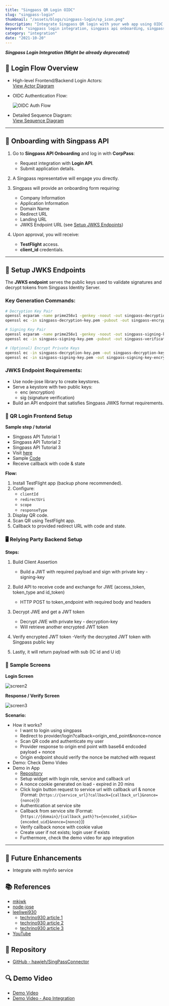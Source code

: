 ```yaml
---
title: "Singpass QR Login OIDC"
slug: "singpass-login"
thumbnail: "/assets/blogs/singpass-login/sp_icon.png"
description: "Integrate Singpass QR login with your web app using OIDC authentication flow. Learn how to onboard, setup JWKS endpoints, generate keys, build frontend QR login, and decrypt and verify JWT responses from Singpass API."
keyword: "singpass login integration, singpass api onboarding, singpass qr code login, setup jwks endpoint singpass, singpass authentication flow"
category: "integration"
date: "2021-10-20"
---
```


***Singpass Login Integration (Might be already deprecated)***

## 🏁 Login Flow Overview

- High-level Frontend/Backend Login Actors:  
  [View Actor Diagram](https://api.singpass.gov.sg/assets/api-lib/login/img/actors.png)

- OIDC Authentication Flow:

  ![OIDC Auth Flow](/assets/blogs/singpass-login/oidc_auth.png)

- Detailed Sequence Diagram:  
  [View Sequence Diagram](https://api.singpass.gov.sg/assets/api-lib/login/img/private-qr.png)

---

## 🚀 Onboarding with Singpass API

1. Go to **Singpass API Onboarding** and log in with **CorpPass**:
   - Request integration with **Login API**.
   - Submit application details.

2. A Singpass representative will engage you directly.

3. Singpass will provide an onboarding form requiring:
   - Company Information
   - Application Information
   - Domain Name
   - Redirect URL
   - Landing URL
   - JWKS Endpoint URL (see [Setup JWKS Endpoints](#setup-jwks-endpoints))

4. Upon approval, you will receive:
   - **TestFlight** access.
   - **client_id** credentials.

---

## 🔐 Setup JWKS Endpoints

The **JWKS endpoint** serves the public keys used to validate signatures and decrypt tokens from Singpass Identity Server.

### Key Generation Commands:

```bash
# Decryption Key Pair
openssl ecparam -name prime256v1 -genkey -noout -out singpass-decryption-key.pem
openssl ec -in singpass-decryption-key.pem -pubout -out singpass-encryption-key.pem

# Signing Key Pair
openssl ecparam -name prime256v1 -genkey -noout -out singpass-signing-key.pem
openssl ec -in singpass-signing-key.pem -pubout -out singpass-verification-key.pem

# (Optional) Encrypt Private Keys
openssl ec -in singpass-decryption-key.pem -out singpass-decryption-key-encrypted.pem -aes256
openssl ec -in singpass-signing-key.pem -out singpass-signing-key-encrypted.pem -aes256
```


### JWKS Endpoint Requirements:

- Use node-jose library to create keystores.
- Serve a keystore with two public keys:
    - enc (encryption)
    - sig (signature verification)
- Build an API endpoint that satisfies Singpass JWKS format requirements.


### 📱 QR Login Frontend Setup

**Sample step / tutorial**

- Singpass API Tutorial 1 
- Singpass API Tutorial 2 
- Singpass API Tutorial 3 
- Visit [here](https://stg-id.singpass.gov.sg/docs/embedded-auth/js)
- Sample [Code](https://stg-id.singpass.gov.sg/docs/embedded-auth/js#_sample_html_with_ndi_embedded_auth_js)
- Receive callback with code & state


**Flow:**

1. Install TestFlight app (backup phone recommended).
2. Configure:
    - `clientId`
    - `redirectUri`
    - `scope`
    - `responseType`
3. Display QR code.
4. Scan QR using TestFlight app.
5. Callback to provided redirect URL with code and state.


### 🖥 Relying Party Backend Setup

**Steps:**

1. Build Client Assertion
    - Build a JWT with required payload and sign with private key - signing-key

2. Build API to receive code and exchange for JWE (access_token, token_type and id_token)
    - HTTP POST to token_endpoint with required body and headers

3. Decrypt JWE and get a JWT token
    - Decrypt JWE with private key - decryption-key
    - Will retrieve another encrypted JWT token

4. Verify encrypted JWT token
    -Verify the decrypted JWT token with Singpass public key

5. Lastly, it will return payload with sub (IC id and U id)



### 📸 Sample Screens

**Login Screen**

![screen2](/assets/blogs/singpass-login/login.png)

**Response / Verify Screen**

![screen3](/assets/blogs/singpass-login/response.png)


**Scenario:**

- How it works?
    - I want to login using singpass
    - Redirect to provider/login?callback=origin_end_point&nonce=nonce
    - Scan QR code and authenticate my user
    - Provider response to origin end point with base64 endcoded payload + nonce
    - Origin endpoint should verify the nonce be matched with request
- Demo: Check Demo Video
- Demo in App
	- [Repository](https://github.com/hawjeh/SitefinityWidgetCollection)
    - Setup widget with login role, service and callback url
    - A nonce cookie generated on load - expired in 20 mins
    - Click login button request to service url with callback url & nonce (Format: {`https://{service_url}?callback={callback_url}&nonce={nonce}`})
    - Authentication at service site
    - Callback from service site (Format: {`https://{domain}/{callback_path}?s={encoded_sid}&u={encoded_uid}&nonce={nonce}`})
    - Verify callback nonce with cookie value
    - Create user if not exists; login user if exists
    - Furthermore, check the demo video for app integration

--- 


## 🌟 Future Enhancements

- Integrate with myInfo service


## 📚 References

- [mkjwk](https://mkjwk.org/)
- [node-jose](https://github.com/cisco/node-jose)
- [leeliwei930](https://gist.github.com/leeliwei930/f35d5ea70531765e0bdc6c8c6fd2665d)
    - [techrino930 article 1](https://techrino930.medium.com/integrating-singpass-login-api-with-laravel-socialite-provider-part-1-onboarding-setup-210d7fa0f31f)
    - [techrino930 article 2](https://techrino930.medium.com/integrating-singpass-login-api-with-laravel-socialite-provider-part-2-writing-socialite-provider-724302de03c1)
    - [techrino930 article 3](https://techrino930.medium.com/integrating-singpass-login-api-with-laravel-socialite-provider-the-last-part-frontend-de362da9f979)
- [YouTube](https://www.youtube.com/playlist?list=PLwUcMsSZ5FPQPApNCWpaOqhac1gWykjtG)


## 🔗 Repository

- [GitHub - hawjeh/SingPassConnector](https://github.com/hawjeh/SingPassConnector)


## 🔍 Demo Video

- [Demo Video](https://drive.google.com/file/d/1hCNnev4rIIiO3xuG-8MCYNXQJE8hhizK/view?usp=sharing)
- [Demo Video - App Integration](https://drive.google.com/file/d/1eqRW_D766GZLZgx6kzVbNtOW3J5CrP-T/view)
